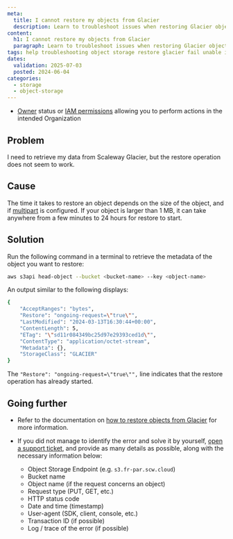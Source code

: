```yaml
---
meta:
  title: I cannot restore my objects from Glacier
  description: Learn to troubleshoot issues when restoring Glacier objects.
content:
  h1: I cannot restore my objects from Glacier
  paragraph: Learn to troubleshoot issues when restoring Glacier objects.
tags: help troubleshooting object storage restore glacier fail unable impossible
dates:
  validation: 2025-07-03
  posted: 2024-06-04
categories:
  - storage
  - object-storage
---
```



<Requirements />

- [Owner](/iam/concepts/#owner) status or [IAM permissions](/iam/concepts/#permission) allowing you to perform actions in the intended Organization

## Problem

I need to retrieve my data from Scaleway Glacier, but the restore operation does not seem to work.

## Cause

The time it takes to restore an object depends on the size of the object, and if [multipart](/object-storage/concepts/#multipart-uploads) is configured. If your object is larger than 1 MB, it can take anywhere from a few minutes to 24 hours for restore to start.

## Solution
 
Run the following command in a terminal to retrieve the metadata of the object you want to restore:

```sh
aws s3api head-object --bucket <bucket-name> --key <object-name>
```

An output similar to the following displays:

```sh
{
    "AcceptRanges": "bytes",
    "Restore": "ongoing-request=\"true\"",
    "LastModified": "2024-03-13T16:30:44+00:00",
    "ContentLength": 5,
    "ETag": "\"sd11r084349bc25d97e29393ced1d\"",
    "ContentType": "application/octet-stream",
    "Metadata": {},
    "StorageClass": "GLACIER"
}
```
    
The `"Restore": "ongoing-request=\"true\"",` line indicates that the restore operation has already started.

## Going further

- Refer to the documentation on [how to restore objects from Glacier](/object-storage/how-to/restore-an-object-from-glacier/) for more information.

- If you did not manage to identify the error and solve it by yourself, [open a support ticket](/account/how-to/open-a-support-ticket/), and provide as many details as possible, along with the necessary information below:
    - Object Storage Endpoint (e.g. `s3.fr-par.scw.cloud`)
    - Bucket name
    - Object name (if the request concerns an object)
    - Request type (PUT, GET, etc.)
    - HTTP status code
    - Date and time (timestamp)
    - User-agent (SDK, client, console, etc.)
    - Transaction ID (if possible)
    - Log / trace of the error (if possible)